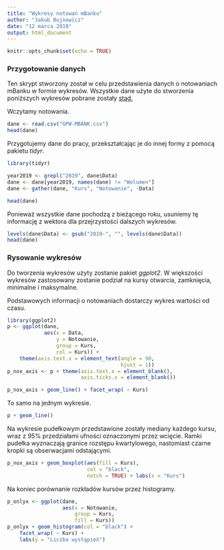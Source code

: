 ```yaml
---
title: "Wykresy notowań mBanku"
author: "Jakub Bujnowicz"
date: "12 marca 2019"
output: html_document
---
```


```r
knitr::opts_chunk$set(echo = TRUE)
```

### Przygotowanie danych

Ten skrypt stworzony został w celu przedstawienia danych o notowaniach mBanku w formie 
wykresów. Wszystkie dane użyte do stworzenia poniższych wykresów pobrane zostały 
[stąd.](https://stooq.pl/q/?s=mbk) 

Wczytamy notowania.

```r
dane <- read.csv("GPW-MBANK.csv")
head(dane)
```

Przygotujemy dane do pracy, przekształcając je do innej formy z pomocą pakietu *tidyr*.

```r
library(tidyr)

year2019 <- grepl("2019", dane$Data)
dane <- dane[year2019, names(dane) != "Wolumen"]
dane <- gather(dane, "Kurs", "Notowanie", -Data)

head(dane)
```

Ponieważ wszystkie dane pochodzą z bieżącego roku, usuniemy tę informację z wektora dla
przejrzystości dalszych wykresów.

```r
levels(dane$Data) <- gsub("2019-", "", levels(dane$Data))
head(dane)
```


### Rysowanie wykresów

Do tworzenia wykresów użyty zostanie pakiet *ggplot2*. W większości wykresów zastosowany
zostanie podział na kursy otwarcia, zamknięcia, minimalne i maksymalne. 

Podstawowych informacji o notowaniach dostarczy wykres wartości od czasu.

```r
library(ggplot2)
p <- ggplot(dane, 
            aes(x = Data, 
                y = Notowanie, 
                group = Kurs,
                col = Kurs)) + 
    theme(axis.text.x = element_text(angle = 90, 
                                     hjust = 1))
p_nox_axis <- p + theme(axis.text.x = element_blank(),
                        axis.ticks.x = element_blank())

p_nox_axis + geom_line() + facet_wrap( ~ Kurs)
```

To samo na jednym wykresie.

```r
p + geom_line()
```

Na wykresie pudełkowym przedstawione zostały mediany każdego kursu, wraz z 95% 
przedziałami ufności oznaczonymi przez wcięcie. Ramki pudełka wyznaczają granice rozstępu
kwartylowego, nastomiast czarne kropki są obserwacjami odstającymi.

```r
p_nox_axis + geom_boxplot(aes(fill = Kurs), 
                          col = "black",
                          notch = TRUE) + labs(x = "Kurs")
```

Na koniec porównanie rozkładów kursów przez histogramy.

```r
p_onlyx <- ggplot(dane, 
                  aes(x = Notowanie,
                      group = Kurs,
                      fill = Kurs))
p_onlyx + geom_histogram(col = "black") + 
    facet_wrap( ~ Kurs) +
    labs(y = "Liczba wystąpień")
```

